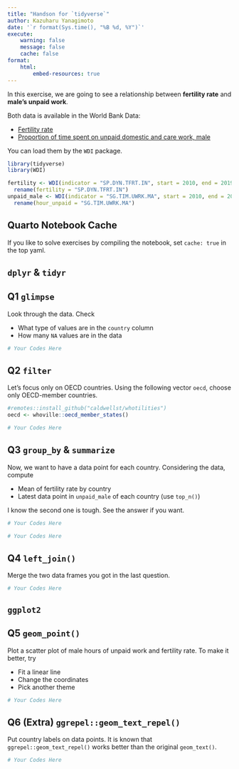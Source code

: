```yaml
---
title: "Handson for `tidyverse`"
author: Kazuharu Yanagimoto
date: '`r format(Sys.time(), "%B %d, %Y")`'
execute:
    warning: false
    message: false
    cache: false
format:
    html:
        embed-resources: true
---
```


In this exercise, we are going to see a relationship between **fertility rate** and
**male's unpaid work**.

Both data is available in the World Bank Data:

- [Fertility rate](https://data.worldbank.org/indicator/SP.DYN.TFRT.IN)
- [Proportion of time spent on unpaid domestic and care work, male](https://data.worldbank.org/indicator/SG.TIM.UWRK.MA)

You can load them by the `WDI` package.

```r
library(tidyverse)
library(WDI)

fertility <- WDI(indicator = "SP.DYN.TFRT.IN", start = 2010, end = 2019) |>
  rename(fertility = "SP.DYN.TFRT.IN")
unpaid_male <- WDI(indicator = "SG.TIM.UWRK.MA", start = 2010, end = 2019) |>
  rename(hour_unpaid = "SG.TIM.UWRK.MA")
```

::: {.callout-warning}

## Quarto Notebook Cache

If you like to solve exercises by compiling the notebook,
set `cache: true` in the top yaml.

:::


## `dplyr` & `tidyr`

::: {.callout-tip}

## Q1 `glimpse`

Look through the data. Check

- What type of values are in the `country` column
- How many `NA` values are in the data

:::

```r
# Your Codes Here
```



::: {.callout-tip}

## Q2 `filter`

Let's focus only on OECD countries. 
Using the following vector `oecd`, choose only OECD-member countries.

```r
#remotes::install_github("caldwellst/whotilities")
oecd <- whoville::oecd_member_states()
```

:::

```r
# Your Codes Here
```

::: {.callout-tip}

## Q3 `group_by` & `summarize`

Now, we want to have a data point for each country.
Considering the data, compute

- Mean of fertility rate by country
- Latest data point in `unpaid_male` of each country (use `top_n()`)

I know the second one is tough. See the answer if you want.
:::

```r
# Your Codes Here
```

```r
# Your Codes Here
```


::: {.callout-tip}

## Q4 `left_join()`

Merge the two data frames you got in the last question.

:::

```r
# Your Codes Here
```

## `ggplot2`

::: {.callout-tip}

## Q5 `geom_point()`

Plot a scatter plot of male hours of unpaid work and fertility rate.
To make it better, try

- Fit a linear line
- Change the coordinates
- Pick another theme

:::


```r
# Your Codes Here
```


::: {.callout-tip}

## Q6 (Extra) `ggrepel::geom_text_repel()`

Put country labels on data points.
It is known that `ggrepel::geom_text_repel()` works better than the original `geom_text()`.

:::


```r
# Your Codes Here
```



